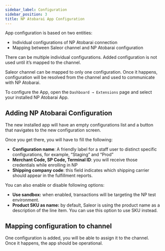 ```yaml
---
sidebar_label: Configuration
sidebar_position: 3
title: NP Atobarai App Configuration
---
```


App configuration is based on two entities:

- Individual configurations of NP Atobarai connection
- Mapping between Saleor channel and NP Atobarai configuration

There can be multiple individual configurations. Added configuration is not used until it’s mapped to the channel.

Saleor channel can be mapped to only one configuration. Once it happens, configuration will be resolved from the channel and used to communicate with NP Atobarai.

To configure the App, open the `Dashboard → Extensions` page and select your installed NP Atobarai App.

## Adding NP Atobarai Configuration

The new installed app will have an empty configurations list and a button that navigates to the new configuration screen.

Once you get there, you will have to fill the following:

- **Configuration name**: A friendly label for a staff user to distinct specific configurations, for example, “Staging” and “Prod”
- **Merchant Code, SP Code, Terminal ID**: you will receive those credentials while enrolling in NP
- **Shipping company code**: this field indicates which shipping carrier should appear in the fulfillment reports.

You can also enable or disable following options:
- **Use sandbox:** when enabled, transactions will be targeting the NP test environment.
- **Product SKU as name:** by default, Saleor is using the product name as a description of the line item. You can use this option to use SKU instead.

## Mapping configuration to channel

One configuration is added, you will be able to assign it to the channel. Once it happens, the app should be operational.

